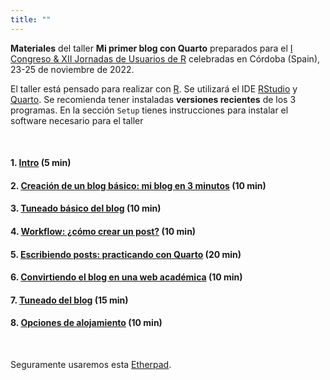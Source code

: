 ```yaml
---
title: ""
---
```


**Materiales** del taller **Mi primer blog con Quarto** preparados para el [I Congreso & XII Jornadas de Usuarios de R](http://r-es.org/12jr/){target="_blank"} celebradas en Córdoba (Spain), 23-25 de noviembre de 2022.

El taller está pensado para realizar con [R](https://cran.r-project.org/){target="_blank"}. Se utilizará el IDE [RStudio](https://www.rstudio.com/products/rstudio/){target="_blank"} y [Quarto](https://quarto.org/){target="_blank"}. Se recomienda tener instaladas **versiones recientes** de los 3 programas. En la sección `Setup` tienes instrucciones para instalar el software necesario para el taller

<br>


#### 1. [Intro](./taller/01_taller_slides.html){target="_blank"} (5 min)

#### 2. [Creación de un blog básico: mi blog en 3 minutos](./taller/02_taller_crear-blog-basico.qmd){target="_blank"} (10 min)

#### 3. [Tuneado básico del blog](./taller/03_taller_tuneado-basico.qmd){target="_blank"} (10 min)

#### 4. [Workflow: ¿cómo crear un post?](./taller/04_taller_crear-post.qmd){target="_blank"} (10 min)

#### 5. [Escribiendo posts: practicando con Quarto](./taller/05_taller_escribir-posts.qmd){target="_blank"} (20 min)

#### 6. [Convirtiendo el blog en una web académica](./taller/06_taller_convertir-en-web.qmd){target="_blank"} (10 min)

#### 7. [Tuneado del blog](./taller/07_taller_tuneado-del-blog.qmd){target="_blank"} (15 min)

#### 8. [Opciones de alojamiento](./taller/08_taller_alojamiento.qmd){target="_blank"} (10 min)


<br>

Seguramente usaremos esta [Etherpad](https://etherpad.wikimedia.org/p/curso_intro_DS_UV){target="_blank"}.
